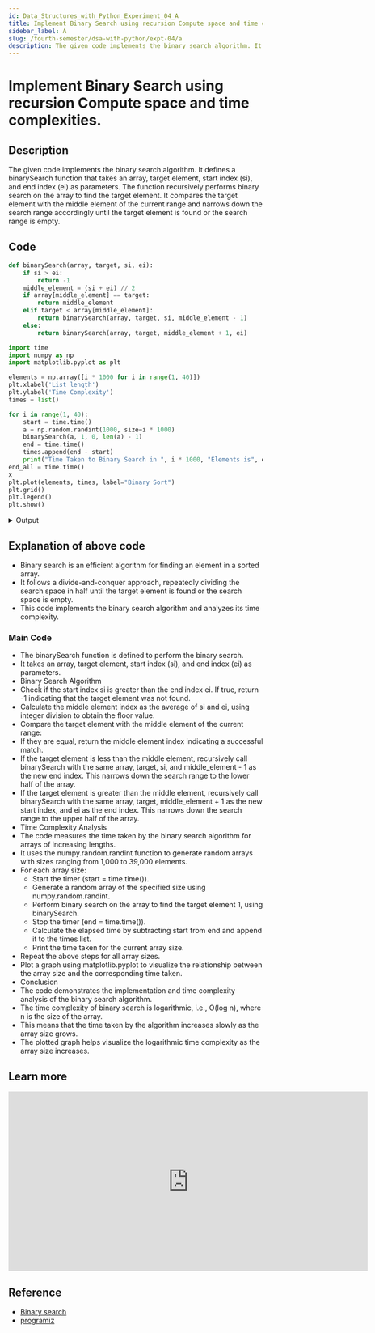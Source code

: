 ```yaml
---
id: Data_Structures_with_Python_Experiment_04_A
title: Implement Binary Search using recursion Compute space and time complexities.
sidebar_label: A
slug: /fourth-semester/dsa-with-python/expt-04/a
description: The given code implements the binary search algorithm. It defines a binarySearch function that takes an array, target element, start index (si), and end index (ei) as parameters. The function recursively performs binary search on the array to find the target element. It compares the target element with the middle element of the current range and narrows down the search range accordingly until the target element is found or the search range is empty.
---
```


# Implement Binary Search using recursion Compute space and time complexities.

## Description

The given code implements the binary search algorithm. It defines a binarySearch function that takes an array, target element, start index (si), and end index (ei) as parameters. The function recursively performs binary search on the array to find the target element. It compares the target element with the middle element of the current range and narrows down the search range accordingly until the target element is found or the search range is empty.

## Code

```python title="program4a.py"
def binarySearch(array, target, si, ei):
    if si > ei:
        return -1
    middle_element = (si + ei) // 2
    if array[middle_element] == target:
        return middle_element
    elif target < array[middle_element]:
        return binarySearch(array, target, si, middle_element - 1)
    else:
        return binarySearch(array, target, middle_element + 1, ei)

import time
import numpy as np
import matplotlib.pyplot as plt

elements = np.array([i * 1000 for i in range(1, 40)])
plt.xlabel('List length')
plt.ylabel('Time Complexity')
times = list()

for i in range(1, 40):
    start = time.time()
    a = np.random.randint(1000, size=i * 1000)
    binarySearch(a, 1, 0, len(a) - 1)
    end = time.time()
    times.append(end - start)
    print("Time Taken to Binary Search in ", i * 1000, "Elements is", end - start, "s")
end_all = time.time()
x
plt.plot(elements, times, label="Binary Sort")
plt.grid()
plt.legend()
plt.show()
```

<details>
  <summary>Output</summary>

<img src={"https://i.imgur.com/XbH1FrW.png"} style={{borderRadius: '10px'}} />

</details>

## Explanation of above code

- Binary search is an efficient algorithm for finding an element in a sorted array.
- It follows a divide-and-conquer approach, repeatedly dividing the search space in half until the target element is found or the search space is empty.
- This code implements the binary search algorithm and analyzes its time complexity.

### Main Code
- The binarySearch function is defined to perform the binary search.
- It takes an array, target element, start index (si), and end index (ei) as parameters.
- Binary Search Algorithm
- Check if the start index si is greater than the end index ei. If true, return -1 indicating that the target element was not found.
- Calculate the middle element index as the average of si and ei, using integer division to obtain the floor value.
- Compare the target element with the middle element of the current range:
- If they are equal, return the middle element index indicating a successful match.
- If the target element is less than the middle element, recursively call binarySearch with the same array, target, si, and middle_element - 1 as the new end index. This narrows down the search range to the lower half of the array.
- If the target element is greater than the middle element, recursively call binarySearch with the same array, target, middle_element + 1 as the new start index, and ei as the end index. This narrows down the search range to the upper half of the array.
- Time Complexity Analysis
- The code measures the time taken by the binary search algorithm for arrays of increasing lengths.
- It uses the numpy.random.randint function to generate random arrays with sizes ranging from 1,000 to 39,000 elements.
- For each array size:
    - Start the timer (start = time.time()).
    - Generate a random array of the specified size using numpy.random.randint.
    - Perform binary search on the array to find the target element 1, using binarySearch.
    - Stop the timer (end = time.time()).
    - Calculate the elapsed time by subtracting start from end and append it to the times list.
    - Print the time taken for the current array size.
- Repeat the above steps for all array sizes.
- Plot a graph using matplotlib.pyplot to visualize the relationship between the array size and the corresponding time taken.
- Conclusion
- The code demonstrates the implementation and time complexity analysis of the binary search algorithm.
- The time complexity of binary search is logarithmic, i.e., O(log n), where n is the size of the array.
- This means that the time taken by the algorithm increases slowly as the array size grows.
- The plotted graph helps visualize the logarithmic time complexity as the array size increases.

## Learn more

<iframe width="711" height="355" src="https://www.youtube.com/embed/V_T5NuccwRA" title="7.2 What is Binary Search | Binary Search Algorithm with example | Data Structures Tutorials" frameborder="0" allow="accelerometer; autoplay; clipboard-write; encrypted-media; gyroscope; picture-in-picture; web-share" allowfullscreen></iframe>

## Reference

- [Binary search](https://chortle.ccsu.edu/java5/Notes/chap53B/ch53B_18.html)
- [programiz](https://www.programiz.com/dsa/binary-search)
